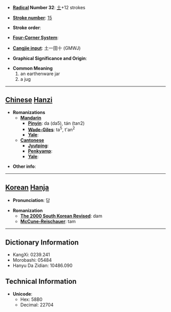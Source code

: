 * '''[[Wiktionary:Chinese radical index| Radical]] Number 32''': [[Wiktionary:Chinese radical index 土|土]]+12 strokes

* '''[[Wiktionary:Chinese total strokes index|Stroke number]]''': [[Wiktionary:Chinese total strokes index 15|15]]

* '''Stroke order''': 

* '''[[Wiktionary:Chinese four corner index|Four-Corner System]]''': 

* '''[[Wiktionary:Chinese Cangjie index|Cangjie input]]''': 土一田十 (GMWJ)

* '''Graphical Significance and Origin''': 

* '''Common Meaning'''
*#an earthenware jar
*# a jug


----

== [[Chinese]] [[Hanzi]] ==

* '''Romanizations'''
** '''[[Mandarin]]'''
*** '''[[Pinyin]]''': da (da5), tán (tan2)
*** '''[[Wade-Giles]]''': ta<sup>5</sup>, t'an<sup>2</sup>
*** '''[[Yale]]''': 
** '''[[Cantonese]]'''
*** '''[[Jyutping]]''':
*** '''[[Penkyamp]]''': 
*** '''[[Yale]]''': 

* '''Other info''': 

----

== [[Korean]] [[Hanja]] ==

* '''Pronunciation''': 담

* '''Romanization'''
** '''[[The 2000 South Korean Revised Romanization|The 2000 South Korean Revised]]''': dam
** '''[[McCune-Reischauer]]''': tam

----

== Dictionary Information ==

* KangXi: 0239.241
* Morobashi: 05484
* Hanyu Da Zidian: 10486.090

== Technical Information ==

* '''Unicode''':
** Hex: 58B0
** Decimal: 22704
